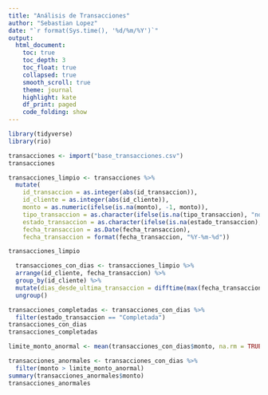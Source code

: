 ---
title: "Análisis de Transacciones"
author: "Sebastian Lopez"
date: "`r format(Sys.time(), '%d/%m/%Y')`"
output:
  html_document:
    toc: true
    toc_depth: 3
    toc_float: true
    collapsed: true
    smooth_scroll: true
    theme: journal
    highlight: kate
    df_print: paged
    code_folding: show
---

```{r setup, include=FALSE}
library(tidyverse)
library(rio)
```
```{r}
transacciones <- import("base_transacciones.csv")
transacciones
```


```{r}

transacciones_limpio <- transacciones %>%
  mutate(
    id_transaccion = as.integer(abs(id_transaccion)),
    id_cliente = as.integer(abs(id_cliente)),
    monto = as.numeric(ifelse(is.na(monto), -1, monto)),
    tipo_transaccion = as.character(ifelse(is.na(tipo_transaccion), "no identificado", tipo_transaccion)),
    estado_transaccion = as.character(ifelse(is.na(estado_transaccion), "no identificado", estado_transaccion)),
    fecha_transaccion = as.Date(fecha_transaccion),
    fecha_transaccion = format(fecha_transaccion, "%Y-%m-%d"))

transacciones_limpio
```

```{r}
  transacciones_con_dias <- transacciones_limpio %>%
  arrange(id_cliente, fecha_transaccion) %>%
  group_by(id_cliente) %>%
  mutate(dias_desde_ultima_transaccion = difftime(max(fecha_transaccion), fecha_transaccion, units = "days")) %>%
  ungroup()

transacciones_completadas <- transacciones_con_dias %>%
  filter(estado_transaccion == "Completada")
transacciones_con_dias
transacciones_completadas

```
```{r}
limite_monto_anormal <- mean(transacciones_con_dias$monto, na.rm = TRUE) + 3 * sd(transacciones_con_dias$monto, na.rm = TRUE)

transacciones_anormales <- transacciones_con_dias %>%
  filter(monto > limite_monto_anormal)
summary(transacciones_anormales$monto)
transacciones_anormales

```



